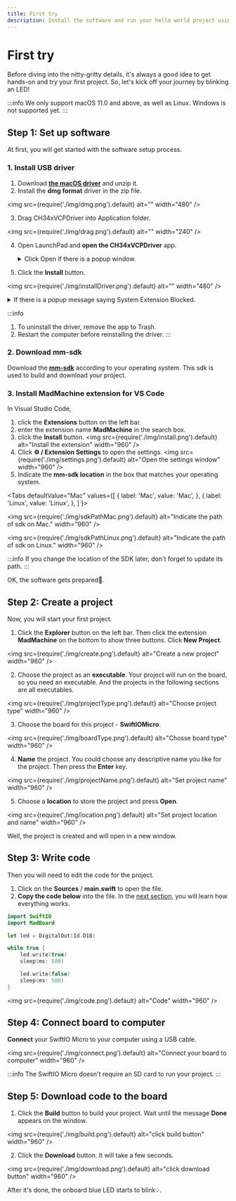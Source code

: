 ```yaml
---
title: First try
description: Install the software and run your hello world project using embedded Swift programming.
---
```


# First try


Before diving into the nitty-gritty details, it's always a good idea to get hands-on and try your first project. So, let's kick off your journey by blinking an LED!

:::info
We only support macOS 11.0 and above, as well as Linux. Windows is not supported yet. 
:::

## Step 1: Set up software 

At first, you will get started with the software setup process.


<div className='row row--no-gutters'>
  <ReactPlayer
    url='https://youtu.be/B5H6tOMcefI?si=DtokZEP6EBhPz1EQ'
    controls={true}
  />
</div>



### 1. Install USB driver

1. Download **[the macOS driver](img/CH341SER_MAC.ZIP)** and unzip it. 
2. Install the **dmg format** driver in the zip file. 

  <img
    src={require('./img/dmg.png').default}
    alt="" width="480"
  />

3. Drag CH34xVCPDriver into Application folder.

  <img
    src={require('./img/drag.png').default}
    alt="" width="240"
  />

4. Open LaunchPad and **open the CH34xVCPDriver** app. 

    <details>
      <summary> Click Open if there is a popup window. </summary>
    <img
      src={require('./img/openDriver.png').default}
      alt="" width="240"
    />
    </details>

5. Click the **Install** button.

  <img
    src={require('./img/installDriver.png').default}
    alt="" width="480"
  />

  <details>
    <summary> If there is a popup message saying System Extension Blocked. </summary>

  Click Open System Settings button.
  <img
    src={require('./img/openSystemSettings.png').default}
    alt="" width="240"
  />

  Click Allow.
  <img
    src={require('./img/allow.png').default}
    alt="" width="480"
  />

  The driver is installed successfully.
  <img
    src={require('./img/installed.png').default}
    alt="" width="240"
  />
  </details>

:::info
1. To uninstall the driver, remove the app to Trash.
2. Restart the computer before reinstalling the driver.
:::

### 2. Download mm-sdk

Download the **[mm-sdk](https://github.com/madmachineio/mm-sdk/releases/tag/0.9.3-beta.0)** according to your operating system. This sdk is used to build and download your project.

### 3. Install MadMachine extension for VS Code

In Visual Studio Code, 
1. click the **Extensions** button on the left bar.
2. enter the extension name **MadMachine** in the search box.
3. click the **Install** button.
<img src={require('./img/install.png').default} alt="Install the extension" width="960" />
4. Click **⚙️ / Extension Settings** to open the settings.
<img src={require('./img/settings.png').default} alt="Open the settings window" width="960" />
5. Indicate the **mm-sdk location** in the box that matches your operating system.


<Tabs
  defaultValue="Mac"
  values={[
    { label: 'Mac', value: 'Mac', },
    { label: 'Linux', value: 'Linux', },
  ]
}>

<TabItem value="Mac">

<img
  src={require('./img/sdkPathMac.png').default}
  alt="Indicate the path of sdk on Mac." width="960"
/>

</TabItem>
<TabItem value="Linux">

<img src={require('./img/sdkPathLinux.png').default} alt="Indicate the path of sdk on Linux." width="960" />

</TabItem>
</Tabs>

:::info
If you change the location of the SDK later, don't forget to update its path. 
:::


OK, the software gets prepared👏.


##  Step 2: Create a project

Now, you will start your first project.

<div className='row row--no-gutters'>
  <ReactPlayer
    url='https://youtu.be/mKe0BYHnjDU?si=jttzKnouAKZYxZpV'
    controls={true}
  />
</div>


1. Click the **Explorer** button on the left bar. Then click the extension **MadMachine** on the bottom to show three buttons. Click **New Project**.

<img src={require('./img/create.png').default} alt="Create a new project" width="960" />

2. Choose the project as an **executable**. Your project will run on the board, so you need an executable. And the projects in the following sections are all executables.

<img src={require('./img/projectType.png').default} alt="Choose project type" width="960" />


3. Choose the board for this project - **SwiftIOMicro**.

<img src={require('./img/boardType.png').default} alt="Chosse board type" width="960" />

4. **Name** the project. You could choose any descriptive name you like for the project. Then press the **Enter** key.

<img src={require('./img/projectName.png').default} alt="Set project name" width="960" />

5. Choose a **location** to store the project and press **Open**.

<img src={require('./img/location.png').default} alt="Set project location and name" width="960" />

Well, the project is created and will open in a new window.

##  Step 3: Write code

Then you will need to edit the code for the project. 

1. Click on the **Sources** / **main.swift** to open the file.
2. **Copy the code below** into the file. In the [next section](../peripherals/led), you will learn how everything works.

```swift title="main.swift" showLineNumbers
import SwiftIO
import MadBoard

let led = DigitalOut(Id.D18)

while true {
    led.write(true)
    sleep(ms: 500)

    led.write(false)
    sleep(ms: 500)
}
```

<img src={require('./img/code.png').default} alt="Code" width="960" />

##  Step 4: Connect board to computer

**Connect** your SwiftIO Micro to your computer using a USB cable.

<img src={require('./img/connect.png').default} alt="Connect your board to computer" width="960" />


:::info
The SwiftIO Micro doesn't require an SD card to run your project. 
:::

##  Step 5: Download code to the board

1. Click the **Build** button to build your project. Wait until the message **Done** appears on the window.

<img src={require('./img/build.png').default} alt="click build button" width="960" />

2. Click the **Download** button. It will take a few seconds.

<img src={require('./img/download.png').default} alt="click download button" width="960" />

After it's done, the onboard blue LED starts to blink💡.